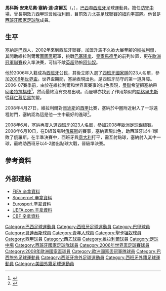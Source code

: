 {{noteTA
|G1=laliga
|G2=南美球會
|T=zh-hans:马科斯·塞纳;zh-hk:馬高斯·辛拿;zh-tw:馬科斯·塞納;
|1=zh-hans:马科斯;zh-hk:馬高斯;zh-tw:馬科斯;
|2=zh-hans:塞纳;zh-hk:辛拿;zh-tw:塞納;
|3=zh-hans:科林蒂安; zh-hant:哥連泰斯; zh-hant:科奈西恩;
|4=zh-hans:老特拉福德; zh-hant:老特拉福德; zh-hk:奧脫福
|4=zh-hans:哈格里夫斯;zh-hk:夏格維斯;zh-tw:哈格里夫斯;
}}
{{Football player infobox
| playername = 马科斯·塞纳<br />''Marcos Senna''
| image =[[File:Senna1.jpg|150px]]
| fullname = {{lang|pt|Marcos Antônio Senna da Silva}}
| height = {{height|ft=5|in=9}}
| nickname = ''El tanque''（[[坦克|坦克]]）
| dateofbirth = {{birth date and age|1976|7|17}}
| cityofbirth = [[聖保羅|聖保羅]]
| countryofbirth = [[巴西|巴西]]
| currentclub = [[紐約宇宙隊|紐約宇宙隊]]
| clubnumber = 19
| position = [[防守中場|防守中場]]
| youthyears = 
| youthclubs =
| years1 = 1997 | clubs1 = {{tsl|en|Rio Branco Esporte Clube||里奥布兰科}} | caps1 = 0 | goals1 = 0
| years2 = 1998 | clubs2 = {{tsl|en|América Futebol Clube (SP)||阿美利加SP}} | caps2 = 4 | goals2 = 0
| years3 = 1999–2000 | clubs3 = [[哥連泰斯保利斯塔體育會|哥連泰斯]] | caps3 = 16 | goals3 = 0
| years4 = 2001 | clubs4 = [[青年人體育會|青年人]] | caps4 = 12 | goals4 = 1
| years5 = 2002 | clubs5 = [[聖卡坦奴體育會|聖卡坦奴]] | caps5 = 14 | goals5 = 1
| years6 = 2002–2013 | clubs6 = [[維拉利爾足球會|維拉利爾]] | caps6 = 292 | goals6 = 25
| years7 = 2013– | clubs7 = [[紐約宇宙隊|紐約宇宙隊]] | caps7 = 6 | goals7 = 2
| nationalyears1 = 2006–2010 | nationalteam1 = [[西班牙國家足球隊|西班牙]] | nationalcaps1 = 28 | nationalgoals1 = 1
| pcupdate = 2013年8月21日
}}
{{中文譯名 
| english     = Marcos '''Senna'''
| putonghua   = 塞纳
| taiwan      = 塞納
| cantonese   = 辛拿<br />冼拿
| other       = 
|}}
'''馬科斯·安東尼奧·塞納·達·席爾瓦'''（{{lang-pt|Marcos Antônio Senna da Silva}}，{{bd|1976年|7月17日|||Senna}}），[[巴西|巴西]]裔[[西班牙|西班牙]]足球運動員，擔任[[防守中場|防守中場]]，曾長期效力[[西甲|西甲]]球會[[維拉利爾足球會|維拉利爾]]，目前效力[[北美足球聯賽|北美足球聯賽]]的[[紐約宇宙隊|紐約宇宙隊]]。他曾是[[西班牙國家足球隊|西班牙國家足球隊]]成員。

== 生平 ==
塞納是[[巴西|巴西]]人，2002年來到西班牙聯賽，加盟升馬不久欲大展拳腳的[[維拉利爾足球會|維拉利爾]]，其間助維拉利爾奪[[圖圖盃|圖圖盃]]冠軍，挑戰[[巴塞隆拿足球會|巴塞隆拿]]、[[皇家馬德里|皇家馬德里]]的前列位置，更在[[歐洲冠軍聯賽|歐洲冠軍聯賽]]殺入準決賽，可惜不敵[[英超|英超]]勁旅[[阿仙奴|阿仙奴]]。

他於2006年入籍成為[[西班牙|西班牙]]公民，其後立即入選了[[西班牙國家足球隊|西班牙國家隊]]的23人名單，參加[[2006年世界盃|2006年世界盃]]。世界盃期間，塞納表現出色，是西班牙防守的第一道屏障。2006-07賽季前，由於在維拉利爾和世界盃賽事的出色表現，[[曼聯|曼聯]]希望把塞納帶回[[老特拉福德|老特拉福德]]<ref name="United eyeing Senna swoop">{{cite news
| title = United eyeing Senna swoop
| url = http://www.manchestereveningnews.co.uk/sport/football/manchester_united/s/219/219364_united_eyeing_senna_swoop.html
| publisher = 曼徹斯特晚報
| date = 2006-07-31
| accessdate = 2008-06-11}}</ref>，然而最終沒有交易出現。而曼聯亦找到了作用類似的[[哈格里夫斯|哈格里夫斯]]從[[拜仁慕尼黑|拜仁慕尼黑]]加盟。

2008年4月27日，維拉利爾對[[皇家貝迪斯|貝迪斯]]的[[西甲|西甲]]比賽，塞納於中圈附近射入了一球遠程射門，塞納認為這是他一生中最好的進球<ref name="Senna: The goal of my life">{{cite news
 |title       = Senna: The goal of my life
 |url         = http://sports.setanta.com/en/Sport/News/Football/2008/04/29/Liga-Senna-on-Real-Betis-goal/
 |publisher   = Setanta Sports
 |date        = 2008-04-29
 |accessdate  = 2008-06-11
 |deadurl     = yes
 |archiveurl  = https://web.archive.org/web/20080702073448/http://sports.setanta.com/en/Sport/News/Football/2008/04/29/Liga-Senna-on-Real-Betis-goal/
 |archivedate = 2008年7月2日
 |df          = 
}}</ref>。

2008年6月，塞納再度入選[[西班牙國家足球隊|西班牙]]的23人名單，參加[[2008年歐洲足球錦標賽|2008年歐洲足球錦標賽]]。2008年6月10日，在D組首場對[[俄羅斯國家足球隊|俄羅斯]]的賽事，塞納表現出色，助西班牙以4-1擊敗了俄羅斯。在半準決賽中，西班牙與[[意大利國家足球隊|意大利]]打平，需互射點球，塞納射入其中一球，最終助西班牙以4-2勝出點球大戰，晉級準決賽。

== 參考資料 ==
<div class="references-small">
<references />
</div>

== 外部連結 ==
* [http://www.fifa.com/worldfootball/statisticsandrecords/players/player=176611/ FIFA 辛拿資料]
* [http://soccernet.espn.go.com/players/stats?id=24424&cc=5739 Soccernet 辛拿資料]
* [https://web.archive.org/web/20070313111155/http://www.eurosport.co.uk/football/personnews_prs23622.shtml Eurosport 辛拿資料]
* [http://www.uefa.com/competitions/UCL/Players/Player=70795/index.html UEFA.com 辛拿資料]
* [https://web.archive.org/web/20080826055435/http://200.159.15.35/registro/registro.aspx?s=00129824 CBF 辛拿資料]

{{2006年世界杯足球赛西班牙参赛名单}}
{{2008年歐洲足球錦標賽西班牙參賽名單}}

{{DEFAULTSORT:Senna, Marcos}}

[[Category:巴西足球運動員|Category:巴西足球運動員]]
[[Category:西班牙足球運動員|Category:西班牙足球運動員]]
[[Category:巴甲球員|Category:巴甲球員]]
[[Category:哥連泰斯球員|Category:哥連泰斯球員]]
[[Category:青年人球員|Category:青年人球員]]
[[Category:聖卡坦奴球員|Category:聖卡坦奴球員]]
[[Category:西甲球員|Category:西甲球員]]
[[Category:西乙球員|Category:西乙球員]]
[[Category:維拉利爾球員|Category:維拉利爾球員]]
[[Category:足球中場|Category:足球中場]]
[[Category:西班牙國家足球隊球員|Category:西班牙國家足球隊球員]]
[[Category:2006年世界盃足球賽球員|Category:2006年世界盃足球賽球員]]
[[Category:2008年歐洲國家盃球員|Category:2008年歐洲國家盃球員]]
[[Category:歐洲國家盃冠軍隊球員|Category:歐洲國家盃冠軍隊球員]]
[[Category:巴西旅外足球運動員|Category:巴西旅外足球運動員]]
[[Category:西班牙旅外足球運動員|Category:西班牙旅外足球運動員]]
[[Category:西班牙外籍足球運動員|Category:西班牙外籍足球運動員]]
[[Category:美國外籍足球運動員|Category:美國外籍足球運動員]]